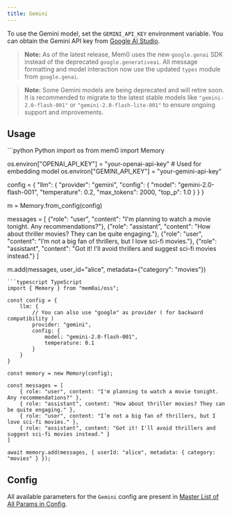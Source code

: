 ```yaml
---
title: Gemini
---
```


<Snippet file="blank-notif.mdx" />

To use the Gemini model, set the `GEMINI_API_KEY` environment variable. You can obtain the Gemini API key from [Google AI Studio](https://aistudio.google.com/app/apikey).

> **Note:** As of the latest release, Mem0 uses the new `google.genai` SDK instead of the deprecated `google.generativeai`. All message formatting and model interaction now use the updated `types` module from `google.genai`.

> **Note:** Some Gemini models are being deprecated and will retire soon. It is recommended to migrate to the latest stable models like `"gemini-2.0-flash-001"` or `"gemini-2.0-flash-lite-001"` to ensure ongoing support and improvements.

## Usage

<CodeGroup>
```python Python
import os
from mem0 import Memory

os.environ["OPENAI_API_KEY"] = "your-openai-api-key"  # Used for embedding model
os.environ["GEMINI_API_KEY"] = "your-gemini-api-key"

config = {
    "llm": {
        "provider": "gemini",
        "config": {
            "model": "gemini-2.0-flash-001",
            "temperature": 0.2,
            "max_tokens": 2000,
            "top_p": 1.0
        }
    }
}

m = Memory.from_config(config)

messages = [
    {"role": "user", "content": "I'm planning to watch a movie tonight. Any recommendations?"},
    {"role": "assistant", "content": "How about thriller movies? They can be quite engaging."},
    {"role": "user", "content": "I’m not a big fan of thrillers, but I love sci-fi movies."},
    {"role": "assistant", "content": "Got it! I'll avoid thrillers and suggest sci-fi movies instead."}
]

m.add(messages, user_id="alice", metadata={"category": "movies"})

```
```typescript TypeScript
import { Memory } from "mem0ai/oss";

const config = {
    llm: {
        // You can also use "google" as provider ( for backward compatibility )
        provider: "gemini",
        config: {
            model: "gemini-2.0-flash-001",
            temperature: 0.1
        }
    }
}

const memory = new Memory(config);

const messages = [
    { role: "user", content: "I'm planning to watch a movie tonight. Any recommendations?" },
    { role: "assistant", content: "How about thriller movies? They can be quite engaging." },
    { role: "user", content: "I’m not a big fan of thrillers, but I love sci-fi movies." },
    { role: "assistant", content: "Got it! I'll avoid thrillers and suggest sci-fi movies instead." }
]

await memory.add(messages, { userId: "alice", metadata: { category: "movies" } });
```
</CodeGroup>

## Config

All available parameters for the `Gemini` config are present in [Master List of All Params in Config](../config).